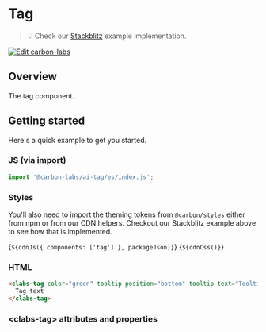 
<Meta of={TagStories} />

# Tag

> 💡 Check our
> [Stackblitz](https://stackblitz.com/github/carbon-design-system/carbon-labs/tree/main/packages/tag/examples/tag)
> example implementation.

[![Edit carbon-labs](https://developer.stackblitz.com/img/open_in_stackblitz.svg)](https://stackblitz.com/github/carbon-design-system/carbon-labs/tree/main/packages/tag/examples/tag)

## Overview

The tag component.

## Getting started

Here's a quick example to get you started.

### JS (via import)

```javascript
import '@carbon-labs/ai-tag/es/index.js';
```

### Styles

You'll also need to import the theming tokens from `@carbon/styles` either from
npm or from our CDN helpers. Checkout our Stackblitz example above to see how
that is implemented.

<Markdown>{`${cdnJs({ components: ['tag'] }, packageJson)}`}</Markdown>
<Markdown>{`${cdnCss()}`}</Markdown>

### HTML

```html
<clabs-tag color="green" tooltip-position="bottom" tooltip-text="Tooltip text">
  Tag text
</clabs-tag>
```

### &lt;clabs-tag&gt; attributes and properties

<ArgTypes of="clabs-tag" />
